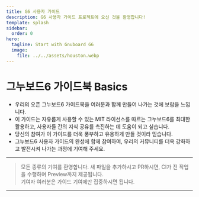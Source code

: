 ```yaml
---
title: G6 사용자 가이드
description: G6 사용자 가이드 프로젝트에 오신 것을 환영합니다!
template: splash
sidebar:
  order: 0
hero:
  tagline: Start with Gnuboard G6
  image:
    file: ../../assets/houston.webp
---
```


# 그누보드6 가이드북 Basics

- 우리의 오픈 그누보드6 가이드북을 여러분과 함께 만들어 나가는 것에 보람을 느낍니다.
- 이 가이드는 자유롭게 사용할 수 있는 MIT 라이선스를 따르는 그누보드6를 최대한 활용하고, 사용자들 간의 지식 공유를 촉진하는 데 도움이 되고 싶습니다.
- 당신의 참여가 이 가이드를 더욱 풍부하고 유용하게 만들 것이라 믿습니다.
- 그누보드6 사용자 가이드의 완성에 함께 참여하여, 우리의 커뮤니티를 더욱 강화하고 발전시켜 나가는 과정에 기여해 주세요.

---

> 모든 종류의 기여를 환영합니다. 새 파일을 추가하시고 PR하시면, CI가 전 작업을 수행하며 Preview까지 제공됩니다. <br /> 기여자 여러분은 가이드 기여에만 집중하시면 됩니다.

---
